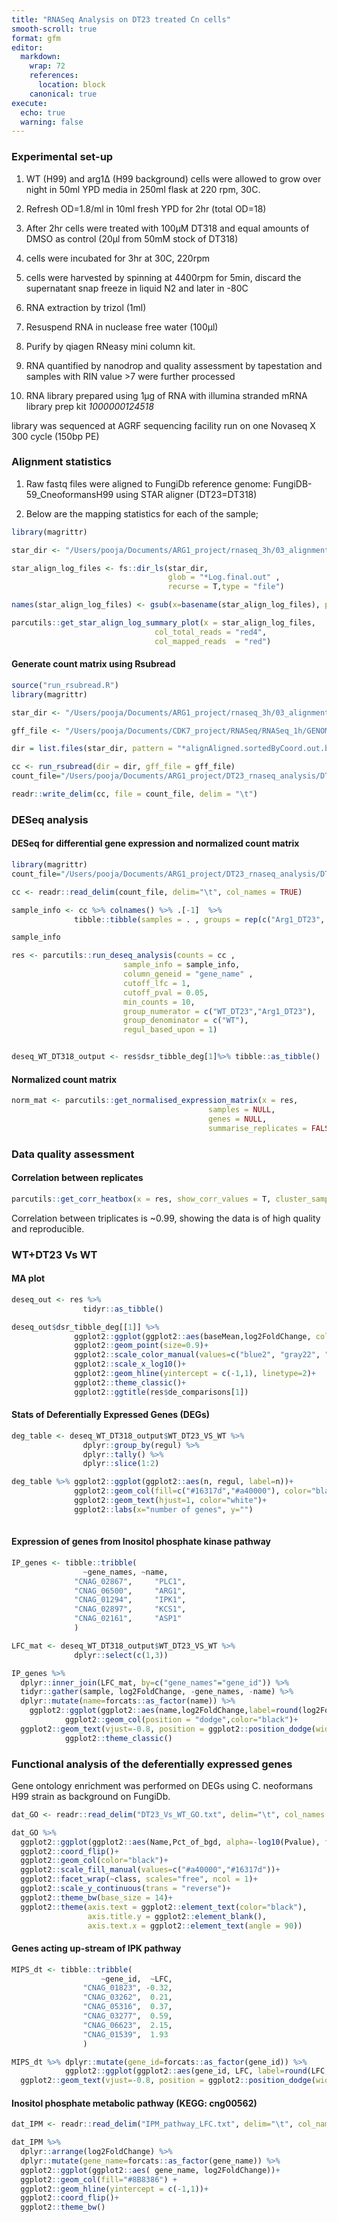 ```yaml
---
title: "RNASeq Analysis on DT23 treated Cn cells"
smooth-scroll: true
format: gfm
editor:
  markdown:
    wrap: 72
    references: 
      location: block
    canonical: true
execute:
  echo: true
  warning: false
---
```


### Experimental set-up

1.  WT (H99) and arg1∆ (H99 background) cells were allowed to grow over
    night in 50ml YPD media in 250ml flask at 220 rpm, 30C.

2.  Refresh OD=1.8/ml in 10ml fresh YPD for 2hr (total OD=18)

3.  After 2hr cells were treated with 100µM DT318 and equal amounts of
    DMSO as control (20µl from 50mM stock of DT318)

4.  cells were incubated for 3hr at 30C, 220rpm

5.  cells were harvested by spinning at 4400rpm for 5min, discard the
    supernatant snap freeze in liquid N2 and later in -80C

6.  RNA extraction by trizol (1ml)

7.  Resuspend RNA in nuclease free water (100µl)

8.  Purify by qiagen RNeasy mini column kit.

9.  RNA quantified by nanodrop and quality assessment by tapestation and
    samples with RIN value \>7 were further processed

10. RNA library prepared using 1µg of RNA with illumina stranded mRNA
    library prep kit *1000000124518*

library was sequenced at AGRF sequencing facility run on one Novaseq X
300 cycle (150bp PE)

### Alignment statistics

1.  Raw fastq files were aligned to FungiDb reference genome:
    FungiDB-59_CneoformansH99 using STAR aligner (DT23=DT318)

2.  Below are the mapping statistics for each of the sample;

```r

library(magrittr)

star_dir <- "/Users/pooja/Documents/ARG1_project/rnaseq_3h/03_alignment/for_DT318_paper/"

star_align_log_files <- fs::dir_ls(star_dir, 
                                   glob = "*Log.final.out" ,
                                   recurse = T,type = "file")

names(star_align_log_files) <- gsub(x=basename(star_align_log_files), pattern ="*_star_alignLog.final.out", replacement = "")

parcutils::get_star_align_log_summary_plot(x = star_align_log_files,
                                col_total_reads = "red4", 
                                col_mapped_reads  = "red") 

```

#### Generate count matrix using Rsubread

```r

source("run_rsubread.R")
library(magrittr)

star_dir <- "/Users/pooja/Documents/ARG1_project/rnaseq_3h/03_alignment/for_DT318_paper"

gff_file <- "/Users/pooja/Documents/CDK7_project/RNASeq/RNASeq_1h/GENOME/FungiDB-59_CneoformansH99.gff"

dir = list.files(star_dir, pattern = "*alignAligned.sortedByCoord.out.bam$", full.names = TRUE)

cc <- run_rsubread(dir = dir, gff_file = gff_file)
count_file="/Users/pooja/Documents/ARG1_project/DT23_rnaseq_analysis/DT23_Vs_WT_3h_count_mat.txt"

readr::write_delim(cc, file = count_file, delim = "\t")
```

### DESeq analysis

#### DESeq for differential gene expression and normalized count matrix

```r

library(magrittr)
count_file="/Users/pooja/Documents/ARG1_project/DT23_rnaseq_analysis/DT23_Vs_WT_3h_count_mat.txt"

cc <- readr::read_delim(count_file, delim="\t", col_names = TRUE) 

sample_info <- cc %>% colnames() %>% .[-1]  %>%
              tibble::tibble(samples = . , groups = rep(c("Arg1_DT23", "WT","WT_DT23") , each = 3)) 

sample_info

res <- parcutils::run_deseq_analysis(counts = cc ,
                         sample_info = sample_info,
                         column_geneid = "gene_name" ,
                         cutoff_lfc = 1,
                         cutoff_pval = 0.05,
                         min_counts = 10,
                         group_numerator = c("WT_DT23","Arg1_DT23"),
                         group_denominator = c("WT"),
                         regul_based_upon = 1)


deseq_WT_DT318_output <- res$dsr_tibble_deg[1]%>% tibble::as_tibble()


```

#### Normalized count matrix

```r

norm_mat <- parcutils::get_normalised_expression_matrix(x = res, 
                                            samples = NULL,
                                            genes = NULL,
                                            summarise_replicates = FALSE)
```

### Data quality assessment

#### Correlation between replicates

```r
parcutils::get_corr_heatbox(x = res, show_corr_values = T, cluster_samples = F, plot_type = "upper")
```

Correlation between triplicates is \~0.99, showing the data is of high
quality and reproducible.

### WT+DT23 Vs WT

#### MA plot

```r

deseq_out <- res %>% 
                tidyr::as_tibble() 

deseq_out$dsr_tibble_deg[[1]] %>%
              ggplot2::ggplot(ggplot2::aes(baseMean,log2FoldChange, color=regul))+
              ggplot2::geom_point(size=0.9)+
              ggplot2::scale_color_manual(values=c("blue2", "gray22", "red2"))+
              ggplot2::scale_x_log10()+
              ggplot2::geom_hline(yintercept = c(-1,1), linetype=2)+
              ggplot2::theme_classic()+
              ggplot2::ggtitle(res$de_comparisons[1])

```

#### Stats of Deferentially Expressed Genes (DEGs)

```r

deg_table <- deseq_WT_DT318_output$WT_DT23_VS_WT %>% 
                dplyr::group_by(regul) %>% 
                dplyr::tally() %>%
                dplyr::slice(1:2)

deg_table %>% ggplot2::ggplot(ggplot2::aes(n, regul, label=n))+
              ggplot2::geom_col(fill=c("#16317d","#a40000"), color="black")+
              ggplot2::geom_text(hjust=1, color="white")+
              ggplot2::labs(x="number of genes", y="")
              
```

#### Expression of genes from Inositol phosphate kinase pathway

```r

IP_genes <- tibble::tribble(
                ~gene_names, ~name,
              "CNAG_02867",     "PLC1",
              "CNAG_06500",     "ARG1",
              "CNAG_01294",     "IPK1",
              "CNAG_02897",     "KCS1",
              "CNAG_02161",     "ASP1"
              )

LFC_mat <- deseq_WT_DT318_output$WT_DT23_VS_WT %>% 
              dplyr::select(c(1,3))

IP_genes %>% 
  dplyr::inner_join(LFC_mat, by=c("gene_names"="gene_id")) %>%
  tidyr::gather(sample, log2FoldChange, -gene_names, -name) %>% 
  dplyr::mutate(name=forcats::as_factor(name)) %>%
    ggplot2::ggplot(ggplot2::aes(name,log2FoldChange,label=round(log2FoldChange,2), fill=sample))+     
            ggplot2::geom_col(position = "dodge",color="black")+
  ggplot2::geom_text(vjust=-0.8, position = ggplot2::position_dodge(width = .9))+
            ggplot2::theme_classic()
```

### Functional analysis of the deferentially expressed genes

Gene ontology enrichment was performed on DEGs using C. neoformans H99
strain as background on FungiDb.

```r

dat_GO <- readr::read_delim("DT23_Vs_WT_GO.txt", delim="\t", col_names = TRUE) %>% dplyr::mutate(class=forcats::as_factor(class), Name=forcats::as_factor(Name))

dat_GO %>% 
  ggplot2::ggplot(ggplot2::aes(Name,Pct_of_bgd, alpha=-log10(Pvalue), fill=class))+
  ggplot2::coord_flip()+
  ggplot2::geom_col(color="black")+
  ggplot2::scale_fill_manual(values=c("#a40000","#16317d"))+
  ggplot2::facet_wrap(~class, scales="free", ncol = 1)+
  ggplot2::scale_y_continuous(trans = "reverse")+
  ggplot2::theme_bw(base_size = 14)+
  ggplot2::theme(axis.text = ggplot2::element_text(color="black"),
                 axis.title.y = ggplot2::element_blank(),
                 axis.text.x = ggplot2::element_text(angle = 90))
```

#### Genes acting up-stream of IPK pathway

```r

MIPS_dt <- tibble::tribble(
                    ~gene_id,  ~LFC,
                "CNAG_01823", -0.32,
                "CNAG_03262",  0.21,
                "CNAG_05316",  0.37,
                "CNAG_03277",  0.59,
                "CNAG_06623",  2.15,
                "CNAG_01539",  1.93
                )

MIPS_dt %>% dplyr::mutate(gene_id=forcats::as_factor(gene_id)) %>%
            ggplot2::ggplot(ggplot2::aes(gene_id, LFC, label=round(LFC,2)))+ ggplot2::geom_col(fill="gold3", color="black")+
  ggplot2::geom_text(vjust=-0.8, position = ggplot2::position_dodge(width = .9))+ ggplot2::theme_bw()
```

#### Inositol phosphate metabolic pathway (KEGG: cng00562)

```r

dat_IPM <- readr::read_delim("IPM_pathway_LFC.txt", delim="\t", col_names = TRUE)

dat_IPM %>% 
  dplyr::arrange(log2FoldChange) %>%
  dplyr::mutate(gene_name=forcats::as_factor(gene_name)) %>%
  ggplot2::ggplot(ggplot2::aes( gene_name, log2FoldChange))+
  ggplot2::geom_col(fill="#8B8386") +
  ggplot2::geom_hline(yintercept = c(-1,1))+
  ggplot2::coord_flip()+
  ggplot2::theme_bw()
```
